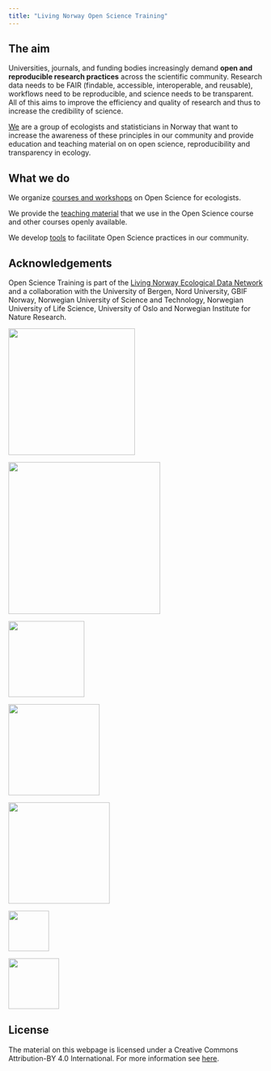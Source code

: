 ```yaml
---
title: "Living Norway Open Science Training"
---
```


## The aim

Universities, journals, and funding bodies increasingly demand **open and reproducible research practices** across the scientific community. Research data needs to be FAIR (findable, accessible, interoperable, and reusable), workflows need to be reproducible, and science needs to be transparent. All of this aims to improve the efficiency and quality of research and thus to increase the credibility of science.

[We](@about_us) are a group of ecologists and statisticians in Norway that want to increase the awareness of these principles in our community and provide education and teaching material on on open science, reproducibility and transparency in ecology.

## What we do

We organize [courses and workshops](courses) on Open Science for ecologists.

We provide the [teaching material](course_content) that we use in the Open Science course and other courses openly available.

We develop [tools](course_content) to facilitate Open Science practices in our community.

## Acknowledgements

Open Science Training is part of the [Living Norway Ecological Data Network](https://livingnorway.no/) and a collaboration with the University of Bergen, Nord University, GBIF Norway, Norwegian University of Science and Technology, Norwegian University of Life Science, University of Oslo and Norwegian Institute for Nature Research. 

::: {layout-ncol="3"}

![](images/livingN.png){width="250"}

![](images/UiB_white.png){width="300"}

![](images/NINA.png){width="150"}
:::

::: {layout-ncol="3"}
![](images/gbif-no.png){width="180"}

![](images/nord.jpeg){width="200"}

![](images/ntnu_alt_versjon_uten_slagord_svart.png){width="80"}
:::

::: {layout-ncol="3"}
![](images/uio.png){width="100"}


:::

## License

The material on this webpage is licensed under a Creative Commons Attribution-BY 4.0 International. For more information see [here](https://creativecommons.org/licenses/by/4.0/).
